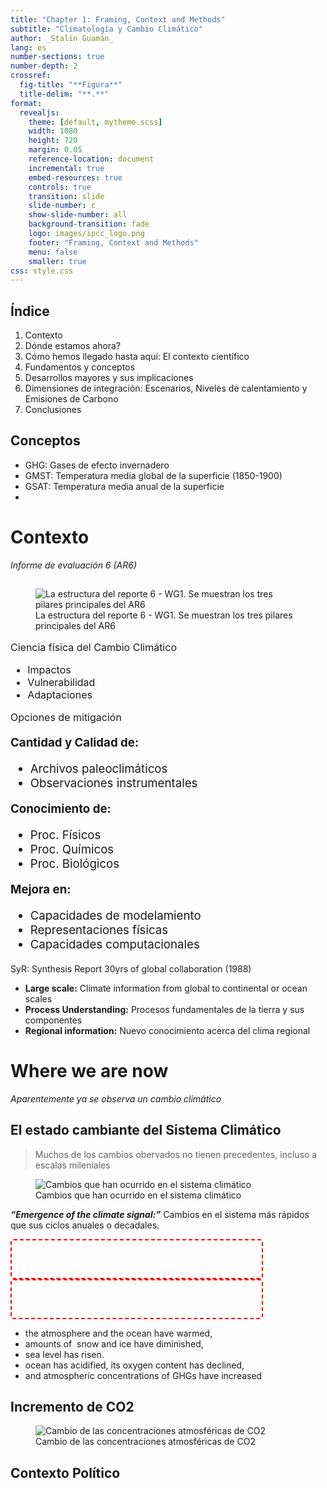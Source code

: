 ```yaml
---
title: "Chapter 1: Framing, Context and Methods"
subtitle: "Climatología y Cambio Climático"
author: _Stalin Guamán_
lang: es
number-sections: true
number-depth: 2
crossref:
  fig-title: "**Figura**"
  title-delim: "**.**"
format: 
  revealjs:
    theme: [default, mytheme.scss]
    width: 1080
    height: 720
    margin: 0.05
    reference-location: document
    incremental: true
    embed-resources: true
    controls: true
    transition: slide
    slide-number: c
    show-slide-number: all
    background-transition: fade
    logo: images/ipcc_logo.png
    footer: "Framing, Context and Methods"
    menu: false
    smaller: true
css: style.css
---
```


## Índice {.unnumbered}

::: {.nonincremental}

1. Contexto
1. Dónde estamos ahora?
1. Cómo hemos llegado hasta aquí: El contexto científico
1. Fundamentos y conceptos
1. Desarrollos mayores y sus implicaciones
1. Dimensiones de integración: Escenarios, Niveles de calentamiento y Emisiones de Carbono
1. Conclusiones

:::

## Conceptos

- GHG: Gases de efecto invernadero
- GMST: Temperatura media global de la superficie (1850-1900)
- GSAT: Temperatura media anual de la superficie
- 

# Contexto {transition="zoom"}

_Informe de evaluación 6 (AR6)_

## {.unnumbered auto-animate=true auto-animate-easing="ease-in-out"}

![La estructura del reporte 6 - WG1. Se muestran los tres pilares principales del AR6](images/str_ar6.png){#fig-str_ar6}

::: {.absolute top=180 left=250 style="font-size: 12pt;"}
Ciencia física del Cambio Climático
:::


::: {.nonincremental .absolute top=5 left=230 style="font-size: 12pt;"}

- Impactos
- Vulnerabilidad
- Adaptaciones

:::


::: {.absolute top=20 left=715 style="font-size: 12pt;"}

Opciones de mitigación

:::


::: {.nonincremental .fragment .absolute top=220 left=820 style="font-size: 14pt;"}

**Cantidad y Calidad de:**

- Archivos paleoclimáticos
- Observaciones instrumentales

:::


::: {.nonincremental .fragment .absolute top=330 left=820 style="font-size: 14pt;"}

**Conocimiento de:**

- Proc. Físicos
- Proc. Químicos
- Proc. Biológicos

:::


::: {.nonincremental .fragment .absolute top=480 left=820 style="font-size: 14pt;"}

**Mejora en:**

- Capacidades de modelamiento
- Representaciones físicas
- Capacidades computacionales
:::

::: {.notes}

SyR: Synthesis Report
30yrs of global collaboration (1988)

- **Large scale:** Climate information from global to continental or ocean scales
- **Process Understanding:** Procesos fundamentales de la tierra y sus componentes 
- **Regional information:** Nuevo conocimiento acerca del clima regional

:::

# Where we are now

*Aparentemente ya se observa un cambio climático*

## El estado cambiante del Sistema Climático

> Muchos de los cambios obervados no tienen precedentes, incluso a escalas mileniales

![Cambios que han ocurrido en el sistema climático](images/changes.png){#fig-changes}

***"Emergence of the climate signal:"*** Cambios en el sistema más rápidos que sus ciclos anuales o decadales.
  
::: {.nonincremental .fragment style="font-size: 14pt;"}

::: {style="border-style: dashed; border-width: 2px; border-color: red; border-radius:5px; width: 400px; height: 60px;".absolute top=232 left=460}

:::

::: {style="border-style: dashed; border-width: 2px; border-color: red; border-radius:5px; width: 400px; height: 60px;".absolute top=350 left=460}
 
:::

:::

::: {.notes}
- the atmosphere and the ocean have warmed, 
- amounts of  snow and ice have diminished, 
- sea level has risen.
- ocean has acidified, its oxygen content has declined, 
- and atmospheric concentrations of GHGs have increased
:::


## Incremento de CO2

![Cambio de las concentraciones atmosféricas de CO2](images/co2.png){#fig-co2}


## Contexto Político



